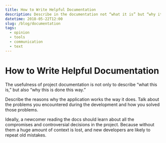 ```yaml
---
title: How to Write Helpful Documentation
description: Describe in the documentation not “what it is” but “why it is like that”.
datetime: 2018-05-22T12:00
slug: /blog/documentation
tags:
  - opinion
  - tools
  - communication
  - text
---
```


# How to Write Helpful Documentation

The usefulness of project documentation is not only to describe “what this is,” but also “why this is done this way.”

Describe the reasons why the application works the way it does. Talk about the problems you encountered during the development and how you solved those problems.

Ideally, a newcomer reading the docs should learn about all the compromises and controversial decisions in the project. Because without them a huge amount of context is lost, and new developers are likely to repeat old mistakes.
